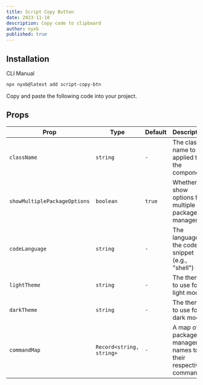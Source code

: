 ```yaml
---
title: Script Copy Button
date: 2023-11-18
description: Copy code to clipboard
author: nyxb
published: true
---
```


<ComponentPreview name="script-copy-btn-demo" />

## Installation

<Tabs defaultValue="cli">

<TabsList>
  <TabsTrigger value="cli">CLI</TabsTrigger>
  <TabsTrigger value="manual">Manual</TabsTrigger>
</TabsList>
<TabsContent value="cli">

```bash
npx nyxb@latest add script-copy-btn
```

</TabsContent>

<TabsContent value="manual">

<Steps>

<Step>Copy and paste the following code into your project.</Step>

<ComponentSource name="script-copy-btn" />

</Steps>

</TabsContent>

</Tabs>

## Props

| Prop                         | Type                     | Default | Description                                                 |
| ---------------------------- | ------------------------ | ------- | ----------------------------------------------------------- |
| `className`                  | `string`                 | `-`     | The class name to be applied to the component               |
| `showMultiplePackageOptions` | `boolean`                | `true`  | Whether to show options for multiple package managers       |
| `codeLanguage`               | `string`                 | `-`     | The language of the code snippet (e.g., "shell")            |
| `lightTheme`                 | `string`                 | `-`     | The theme to use for light mode                             |
| `darkTheme`                  | `string`                 | `-`     | The theme to use for dark mode                              |
| `commandMap`                 | `Record<string, string>` | `-`     | A map of package manager names to their respective commands |
